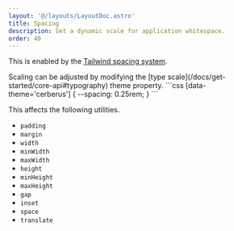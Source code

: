 ```yaml
---
layout: '@/layouts/LayoutDoc.astro'
title: Spacing
description: Set a dynamic scale for application whitespace.
order: 40
---
```



This is enabled by the [Tailwind spacing system](https://tailwindcss.com/blog/tailwindcss-v4#dynamic-utility-values-and-variants).

<Preview client:load>
	<Fragment slot="preview">
		<Example client:visible />
	</Fragment>
	<Fragment slot="code">
		<div class="space-y-4">
			Scaling can be adjusted by modifying the [type scale](/docs/get-started/core-api#typography) theme property.
			```css
			[data-theme='cerberus'] {
				--spacing: 0.25rem;
			}
			```
		</div>
	</Fragment>
</Preview>

This affects the following utilities.

- `padding`
- `margin`
- `width`
- `minWidth`
- `maxWidth`
- `height`
- `minHeight`
- `maxHeight`
- `gap`
- `inset`
- `space`
- `translate`
